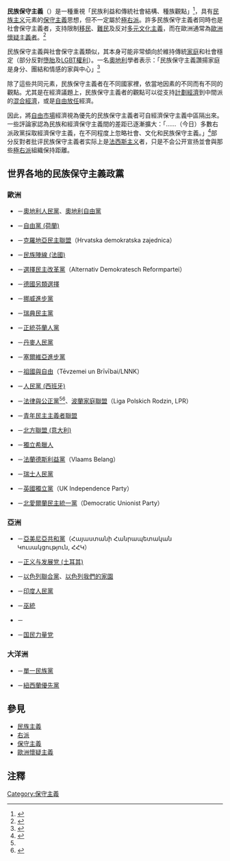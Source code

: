 {{Conservatism}}
{{Nationalism}}
'''民族保守主義'''（{{lang-en|National conservatism}}）是一種重視「民族利益和傳統社會結構、種族觀點」<ref>{{cite web|url=http://www.parties-and-elections.de/contents.html|title=Parties and Elections in Europe|accessdate=2009-06-17|archive-date=2009-04-21|archive-url=https://web.archive.org/web/20090421065028/http://www.parties-and-elections.de/contents.html|dead-url=yes}}</ref>，具有[[民族主义|民族主义]]元素的[[保守主義|保守主義]]思想，但不一定屬於[[極右派|極右派]]。許多民族保守主義者同時也是社會保守主義者，支持限制[[移民|移民]]、[[難民|難民]]及反对[[多元文化主義|多元文化主義]]，而在歐洲通常為[[歐洲懷疑主義|歐洲懷疑主義者]]。<ref name="gua">{{cite web|author=Traynor, Ian|url=http://commentisfree.guardian.co.uk/ian_traynor/2006/04/post_15.html|title=The EU's weary travellers|publisher=《[[衛報|衛報]]》|date=2006-04-04|access-date=2009-06-17|archive-url=https://web.archive.org/web/20060407063841/http://commentisfree.guardian.co.uk/ian_traynor/2006/04/post_15.html|archive-date=2006-04-07|dead-url=yes}}</ref>

民族保守主義與社會保守主義類似，其本身可能非常傾向於維持傳統[[家庭|家庭]]和社會穩定（部分反對[[墮胎|墮胎]]及[[LGBT權利|LGBT權利]]）。一名[[奧地利|奧地利]]學者表示：「民族保守主義讚揚家庭是身分、團結和情感的家與中心」<ref>{{cite web|author=Rosenberger, Sieglinde |url=http://homepage.univie.ac.at/sieglinde.rosenberger/material/artikel%20pdf/europe_is_swinging_towards_the_right.pdf |title=Europe is swinging towards the right - What are the effects on women? |work=University of Vienna |year=2002 |deadurl=bot: unknown |archiveurl=https://web.archive.org/web/20070702210840/http://homepage.univie.ac.at/sieglinde.rosenberger/material/artikel%20pdf/europe_is_swinging_towards_the_right.pdf |archivedate=2007-07-02 }}</ref>

除了這些共同元素，民族保守主義者在不同國家裡，依當地因素的不同而有不同的觀點。尤其是在經濟議題上，民族保守主義者的觀點可以從支持[[計劃經濟|計劃經濟]]到中間派的[[混合經濟|混合經濟]]，或是[[自由放任|自由放任]]經濟。

因此，將[[自由市場|自由市場]]經濟視為優先的民族保守主義者可自經濟保守主義中區隔出來。一些評論家認為民族和經濟保守主義間的差距已逐漸擴大：「……（今日）多數右派政黨採取經濟保守主義，在不同程度上忽略社會、文化和民族保守主義。」<ref>{{cite web|url=http://findarticles.com/p/articles/mi_m1282/is_n12_v49/ai_19559422|title=National questions - conservatives fragmenting as liberals unite|publisher=National Review|date=1997-06-30|accessdate=2009-06-17|archive-date=2007-11-23|archive-url=https://web.archive.org/web/20071123021214/http://findarticles.com/p/articles/mi_m1282/is_n12_v49/ai_19559422|dead-url=no}}</ref>部分反對者批评民族保守主義者实际上是[[法西斯主义|法西斯主义]]者，只是不会公开宣扬並會與那些[[極右派|極右派]]組織保持距離。

==世界各地的民族保守主義政黨==

=== 歐洲 ===
*{{AUT}}－[[奧地利人民黨|奧地利人民黨]]、[[奧地利自由黨|奧地利自由黨]]
*{{NED}}－[[自由黨_(荷蘭)|自由黨 (荷蘭)]]
*{{CRO}}－[[克羅地亞民主聯盟|克羅地亞民主聯盟]]（Hrvatska demokratska zajednica）
*{{FRA}}－[[民族陣線_(法國)|民族陣線 (法國)]]
*{{LUX}}－[[選擇民主改革黨|選擇民主改革黨]]（Alternativ Demokratesch Reformpartei）
*{{GER}}－[[德國另類選擇|德國另類選擇]]
*{{NOR}}－[[挪威進步黨|挪威進步黨]]
*{{SWE}}－[[瑞典民主黨|瑞典民主黨]]
*{{FIN}}－[[正統芬蘭人黨|正統芬蘭人黨]]
*{{DEN}}－[[丹麥人民黨|丹麥人民黨]]
*{{SRB}}－[[塞爾維亞進步黨|塞爾維亞進步黨]]
*{{LAT}}－[[祖國與自由|祖國與自由]]（Tēvzemei un Brīvībai/LNNK）
*{{ESP}}－[[人民黨_(西班牙)|人民黨 (西班牙)]]
*{{POL}}－[[法律與公正黨|法律與公正黨]]<ref name="gua"/><ref>{{cite web|url=http://www.spiegel.de/international/europe/0,1518,487037,00.html|title=Goethe and Dostoyevsky Escape Poland's Literary Cull|publisher=《Der Spiegel》|date=2007-06-06|accessdate=2009-06-17|archive-date=2007-11-23|archive-url=https://web.archive.org/web/20071123004745/http://www.spiegel.de/international/europe/0,1518,487037,00.html|dead-url=no}}</ref>、[[波蘭家庭聯盟|波蘭家庭聯盟]]（Liga Polskich Rodzin, LPR）
*{{HUN}}－[[青年民主主義者聯盟|青年民主主義者聯盟]]
*{{ITA}}－[[北方聯盟_(意大利)|北方聯盟 (意大利)]]
*{{GRE}}－[[獨立希臘人|獨立希臘人]]
*{{BEL}}－[[法蘭德斯利益黨|法蘭德斯利益黨]]（Vlaams Belang）
*{{SUI}}－[[瑞士人民黨|瑞士人民黨]]
*{{UK}}－[[英國獨立黨|英國獨立黨]]（UK Independence Party）
*{{NIR}}－[[北愛爾蘭民主統一黨|北愛爾蘭民主統一黨]]（Democratic Unionist Party）

=== 亞洲 ===
*{{ARM}}－[[亞美尼亞共和黨|亞美尼亞共和黨]]（Հայաստանի Հանրապետական Կուսակցություն, ՀՀԿ）
*{{flag|Turkey}}－[[正义与发展党_(土耳其)|正义与发展党 (土耳其)]]
*{{ISR}}－[[以色列聯合黨|以色列聯合黨]]、[[以色列我們的家園|以色列我們的家園]]
*{{IND}}－[[印度人民黨|印度人民黨]]
*{{MYS}}－[[巫統|巫統]]
*{{JPN}}－{{LDP}}
*{{韩国}}－[[國民力量|国民力量党]]

=== 大洋洲 ===
*{{AUS}}－[[單一民族黨|單一民族黨]]
*{{NZL}}－[[紐西蘭優先黨|紐西蘭優先黨]]

==參見==
*[[民族主義|民族主義]]
*[[右派|右派]]
*[[保守主義|保守主義]]
*[[歐洲懷疑主義|歐洲懷疑主義]]

==注釋==
{{reflist}}

[[Category:保守主義|Category:保守主義]]
